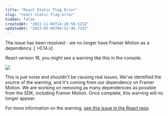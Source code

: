 ```yaml
---
title: "React Static Flag Error"
slug: "react-static-flag-error"
hidden: false
createdAt: "2022-11-04T14:20:59.525Z"
updatedAt: "2023-02-05T04:52:46.715Z"
---
```


<Warning>
  The issue has been resolved - we no longer have Framer Motion as a dependency.
  [ >0.14.x]
</Warning>

React version 18, you might see a warning like this in the console:

![](https://files.readme.io/29053ee-image.png)

This is just noise and shouldn't be causing real issues. We've identified the source of the warning, and it's coming from our dependency on Framer Motion. We are working on removing as many dependencies as possible from the SDK, including Framer Motion. Once complete, this warning will no longer appear.

For more information on the warning, [see this issue in the React repo](https://github.com/facebook/react/issues/24391)

